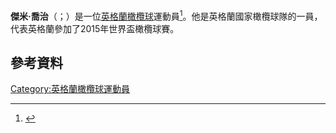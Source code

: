 '''傑米·喬治'''（{{lang-en|Jamie George}}；{{bd|1990年|10月20日}}）是一位[[英格蘭|英格蘭]][[橄欖球|橄欖球]]運動員<ref>{{Cite web |url=http://www.telegraph.co.uk/sport/rugbyunion/international/england/11639203/Jamie-George-Who-is-the-man-replacing-Dylan-Hartley.html |title=存档副本 |accessdate=2015-11-23 |archive-date=2017-11-14 |archive-url=https://web.archive.org/web/20171114194550/http://www.telegraph.co.uk/sport/rugbyunion/international/england/11639203/Jamie-George-Who-is-the-man-replacing-Dylan-Hartley.html |dead-url=no }}</ref>。他是英格蘭國家橄欖球隊的一員，代表英格蘭參加了2015年世界盃橄欖球賽。
==參考資料==
{{Reflist}}
[[Category:英格蘭橄欖球運動員|Category:英格蘭橄欖球運動員]]